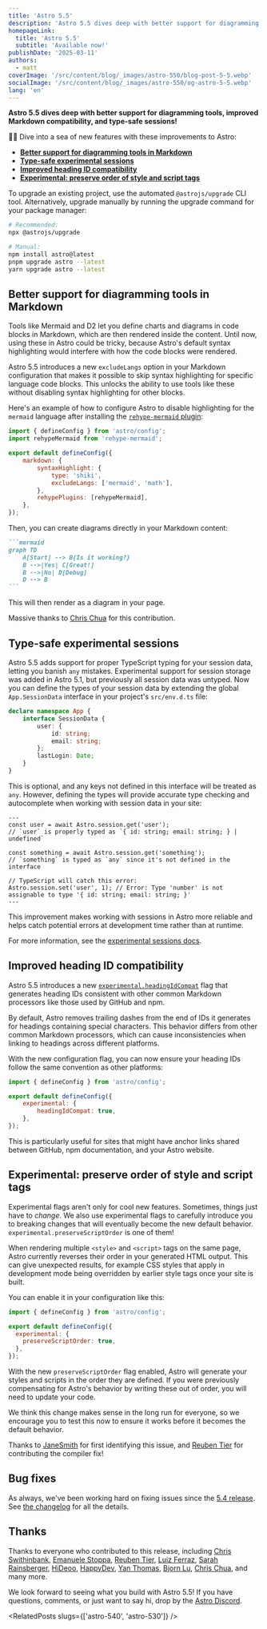 ```yaml
---
title: 'Astro 5.5'
description: 'Astro 5.5 dives deep with better support for diagramming tools, improved Markdown compatibility, and type-safe sessions!'
homepageLink:
  title: 'Astro 5.5'
  subtitle: 'Available now!'
publishDate: '2025-03-11'
authors:
  - matt
coverImage: '/src/content/blog/_images/astro-550/blog-post-5-5.webp'
socialImage: '/src/content/blog/_images/astro-550/og-astro-5-5.webp'
lang: 'en'
---
```



**Astro 5.5 dives deep with better support for diagramming tools, improved Markdown compatibility, and type-safe sessions!**

🧜‍♀️ Dive into a sea of new features with these improvements to Astro:

- [**Better support for diagramming tools in Markdown**](#better-support-for-diagramming-tools-in-markdown)
- [**Type-safe experimental sessions**](#type-safe-experimental-sessions)
- [**Improved heading ID compatibility**](#improved-heading-id-compatibility)
- [**Experimental: preserve order of style and script tags**](#experimental-preserve-order-of-style-and-script-tags)

To upgrade an existing project, use the automated `@astrojs/upgrade` CLI tool. Alternatively, upgrade manually by running the upgrade command for your package manager:

```sh
# Recommended:
npx @astrojs/upgrade

# Manual:
npm install astro@latest
pnpm upgrade astro --latest
yarn upgrade astro --latest
```

## Better support for diagramming tools in Markdown

Tools like Mermaid and D2 let you define charts and diagrams in code blocks in Markdown, which are then rendered inside the content. Until now, using these in Astro could be tricky, because Astro's default syntax highlighting would interfere with how the code blocks were rendered.

Astro 5.5 introduces a new `excludeLangs` option in your Markdown configuration that makes it possible to skip syntax highlighting for specific language code blocks. This unlocks the ability to use tools like these without disabling syntax highlighting for other blocks.

Here's an example of how to configure Astro to disable highlighting for the `mermaid` language after installing the [`rehype-mermaid` plugin](https://github.com/remcohaszing/rehype-mermaid):

```js title="astro.config.mjs"
import { defineConfig } from 'astro/config';
import rehypeMermaid from 'rehype-mermaid';

export default defineConfig({
	markdown: {
		syntaxHighlight: {
			type: 'shiki',
			excludeLangs: ['mermaid', 'math'],
		},
		rehypePlugins: [rehypeMermaid],
	},
});
```

Then, you can create diagrams directly in your Markdown content:

````md
```mermaid
graph TD
    A[Start] --> B{Is it working?}
    B -->|Yes| C[Great!]
    B -->|No| D[Debug]
    D --> B
```
````

This will then render as a diagram in your page.

Massive thanks to [Chris Chua](https://github.com/chrisirhc) for this contribution.

## Type-safe experimental sessions

Astro 5.5 adds support for proper TypeScript typing for your session data, letting you banish `any` mistakes. Experimental support for session storage was added in Astro 5.1, but previously all session data was untyped. Now you can define the types of your session data by extending the global `App.SessionData` interface in your project's `src/env.d.ts` file:

```ts title="src/env.d.ts"
declare namespace App {
	interface SessionData {
		user: {
			id: string;
			email: string;
		};
		lastLogin: Date;
	}
}
```

This is optional, and any keys not defined in this interface will be treated as `any`. However, defining the types will provide accurate type checking and autocomplete when working with session data in your site:

```astro
---
const user = await Astro.session.get('user');
// `user` is properly typed as `{ id: string; email: string; } | undefined`

const something = await Astro.session.get('something');
// `something` is typed as `any` since it's not defined in the interface

// TypeScript will catch this error:
Astro.session.set('user', 1); // Error: Type 'number' is not assignable to type '{ id: string; email: string; }'
---
```

This improvement makes working with sessions in Astro more reliable and helps catch potential errors at development time rather than at runtime.

For more information, see the [experimental sessions docs](https://docs.astro.build/en/reference/experimental-flags/sessions/#session-data-types).

## Improved heading ID compatibility

Astro 5.5 introduces a new [`experimental.headingIdCompat`](https://docs.astro.build/en/reference/experimental-flags/heading-id-compat/) flag that generates heading IDs consistent with other common Markdown processors like those used by GitHub and npm.

By default, Astro removes trailing dashes from the end of IDs it generates for headings containing special characters. This behavior differs from other common Markdown processors, which can cause inconsistencies when linking to headings across different platforms.

With the new configuration flag, you can now ensure your heading IDs follow the same convention as other platforms:

```js title="astro.config.mjs"
import { defineConfig } from 'astro/config';

export default defineConfig({
	experimental: {
		headingIdCompat: true,
	},
});
```

This is particularly useful for sites that might have anchor links shared between GitHub, npm documentation, and your Astro website.

## Experimental: preserve order of style and script tags

Experimental flags aren't only for cool new features. Sometimes, things just have to *change*.  We also use experimental flags to carefully introduce you to breaking changes that will eventually become the new default behavior. `experimental.preserveScriptOrder` is one of them!

When rendering multiple `<style>` and `<script>` tags on the same page, Astro currently reverses their order in your generated HTML output. This can give unexpected results, for example CSS styles that apply in development mode being overridden by earlier style tags once your site is built.

You can enable it in your configuration like this:

```js title="astro.config.mjs"
import { defineConfig } from 'astro/config';

export default defineConfig({
  experimental: {
    preserveScriptOrder: true,
  },
});
```

With the new `preserveScriptOrder` flag enabled, Astro will generate your styles and scripts in the order they are defined. If you were previously compensating for Astro's behavior by writing these out of order, you will need to update your code. 

We think this change makes sense in the long run for everyone, so we encourage you to test this now to ensure it works before it becomes the default behavior. 

Thanks to [JaneSmith](https://github.com/withastro/astro/issues/12264) for first identifying this issue, and [Reuben Tier](https://github.com/TheOtterLord) for contributing the compiler fix!

## Bug fixes

As always, we've been working hard on fixing issues since the [5.4 release](/blog/astro-540). See [the changelog](https://github.com/withastro/astro/blob/main/packages/astro/CHANGELOG.md) for all the details.

## Thanks

Thanks to everyone who contributed to this release, including [Chris Swithinbank](https://github.com/delucis), [Emanuele Stoppa](https://github.com/ematipico), [Reuben Tier](https://github.com/TheOtterLord), [Luiz Ferraz](https://github.com/Fryuni), [Sarah Rainsberger](https://github.com/sarah11918), [HiDeoo](https://github.com/HiDeoo), [HappyDev](https://github.com/MoustaphaDev), [Yan Thomas](https://github.com/yanthomasdev), [Bjorn Lu](https://github.com/bluwy), [Chris Chua](https://github.com/chrisirhc), and many more.

We look forward to seeing what you build with Astro 5.5! If you have questions, comments, or just want to say hi, drop by the [Astro Discord](https://astro.build/chat).


<RelatedPosts slugs={['astro-540', 'astro-530']} />
